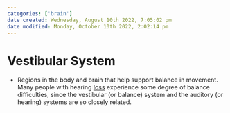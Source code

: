 ```yaml
---
categories: ['brain']
date created: Wednesday, August 10th 2022, 7:05:02 pm
date modified: Monday, October 10th 2022, 2:02:14 pm
---
```


# Vestibular System
- Regions in the body and brain that help support balance in movement. Many people with hearing [loss](loss.qmd) experience some degree of balance difficulties, since the vestibular (or balance) system and the auditory (or hearing) systems are so closely related.



